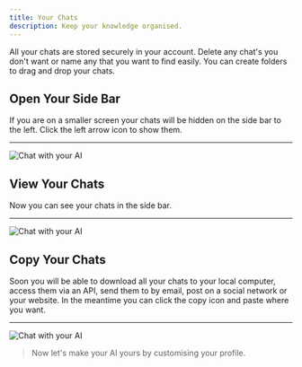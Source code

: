 ```yaml
---
title: Your Chats
description: Keep your knowledge organised.  
---
```


All your chats are stored securely in your account. Delete any chat's you don't want or name any that you want to find easily. You can create folders to drag and drop your chats.

## Open Your Side Bar

If you are on a smaller screen your chats will be hidden on the side bar to the left. Click the left arrow icon to show them.

---

<Image src={chat2} alt="Chat with your AI"/>

## View Your Chats
Now you can see your chats in the side bar. 

---

<Image src={chat3} alt="Chat with your AI"/>

## Copy Your Chats

Soon you will be able to download all your chats to your local computer, access them via an API, send them to by email, post on a social network or your website. In the meantime you can click the copy icon and paste where you want. 

---

<Image src={chatcopy} alt="Chat with your AI"/>


> Now let's make your AI yours by customising your profile. 


